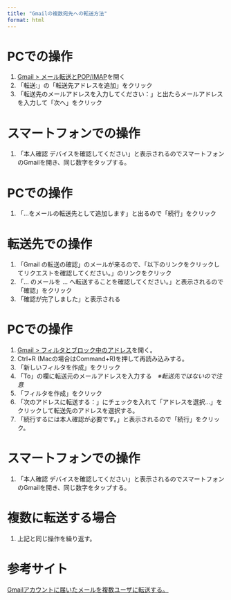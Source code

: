 ```yaml
---
title: "Gmailの複数宛先への転送方法"
format: html
---
```


# PCでの操作

1. [Gmail > メール転送とPOP/IMAP](https://mail.google.com/mail/u/0/#settings/fwdandpop)を開く
2. 「転送:」の「転送先アドレスを追加」をクリック
3. 「転送先のメールアドレスを入力してください：」と出たらメールアドレスを入力して「次へ」をクリック

# スマートフォンでの操作

1. 「本人確認 デバイスを確認してください」と表示されるのでスマートフォンのGmailを開き、同じ数字をタップする。

# PCでの操作

1. 「...をメールの転送先として追加します」と出るので「続行」をクリック

# 転送先での操作

1. 「Gmail の転送の確認」のメールが来るので、「以下のリンクをクリックしてリクエストを確認してください。」のリンクをクリック
2. 「... のメールを ... へ転送することを確認してください。」と表示されるので「確認」をクリック
3. 「確認が完了しました」と表示される

# PCでの操作

1. [Gmail > フィルタとブロック中のアドレス](https://mail.google.com/mail/u/0/#settings/filters)を開く。
2. Ctrl+R (Macの場合はCommand+R)を押して再読み込みする。
3. 「新しいフィルタを作成」をクリック
4. 「To」の欄に転送元のメールアドレスを入力する　*※転送先ではないので注意*
5. 「フィルタを作成」をクリック
6. 「次のアドレスに転送する：」にチェックを入れて「アドレスを選択...」をクリックして転送先のアドレスを選択する。
7. 「続行するには本人確認が必要です。」と表示されるので「続行」をクリック。

# スマートフォンでの操作

1. 「本人確認 デバイスを確認してください」と表示されるのでスマートフォンのGmailを開き、同じ数字をタップする。

# 複数に転送する場合

1. 上記と同じ操作を繰り返す。
   
# 参考サイト

[Gmailアカウントに届いたメールを複数ユーザに転送する。](https://qiita.com/Colleague-Laboratory/items/90c0734d664592c25ba1)